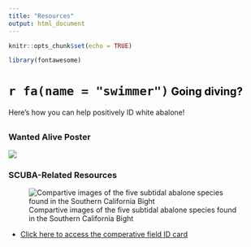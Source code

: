 ```yaml
---
title: "Resources"
output: html_document
---
```


```r
knitr::opts_chunk$set(echo = TRUE)
```

```r
library(fontawesome)
```

# `r fa(name = "swimmer")`<span style='color:#000000; font-size:75%'> Going diving? </span>
Here's how you can help positively ID white abalone!

## {.tabset}

### Wanted Alive Poster {#poster}
![](./images/ab_poster.png)

### SCUBA-Related Resources {#diveresources}

![Compartive images of the five subtidal abalone species found in the Southern California Bight](./images/compartive_id.png) 


- [Click here to access the comperative field ID card](./images/Abalone-id-cards_5x8.pdf){target="_blank"}

